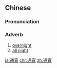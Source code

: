 ==Chinese==
{{zh-forms}}

===Pronunciation===
{{zh-pron
|m=tōngxiāo
|c=tung1 siu1
|mn=thong-siau
|cat=adv
}}

===Adverb===
{{zh-adv}}

# [[overnight]]
# [[all night]]

[[ja:通宵]]
[[chr:通宵]]
[[zh:通宵]]